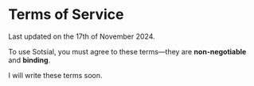# Terms of Service

Last updated on the 17th of November 2024.

To use Sotsial, you must agree to these terms—they are **non-negotiable** and **binding**.

I will write these terms soon.
